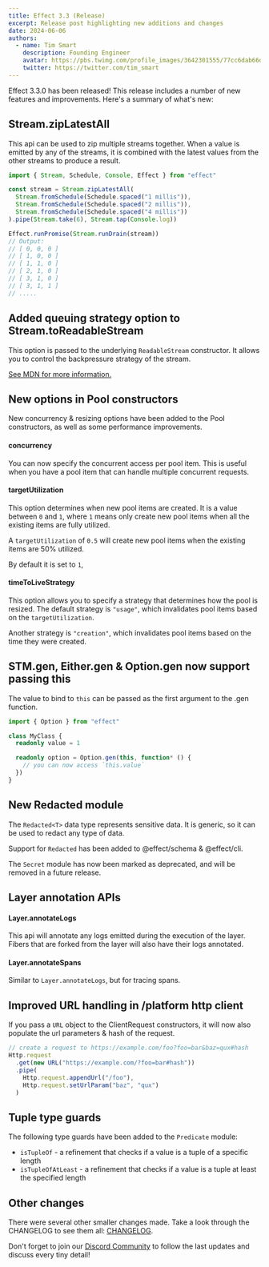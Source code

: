 ```yaml
---
title: Effect 3.3 (Release)
excerpt: Release post highlighting new additions and changes
date: 2024-06-06
authors:
  - name: Tim Smart
    description: Founding Engineer
    avatar: https://pbs.twimg.com/profile_images/3642301555/77cc6dab66dc94fdd77e503fd6d1c1cf_400x400.jpeg
    twitter: https://twitter.com/tim_smart
---
```


Effect 3.3.0 has been released! This release includes a number of new features
and improvements. Here's a summary of what's new:

## Stream.zipLatestAll

This api can be used to zip multiple streams together. When a value is emitted
by any of the streams, it is combined with the latest values from the other
streams to produce a result.

```ts
import { Stream, Schedule, Console, Effect } from "effect"

const stream = Stream.zipLatestAll(
  Stream.fromSchedule(Schedule.spaced("1 millis")),
  Stream.fromSchedule(Schedule.spaced("2 millis")),
  Stream.fromSchedule(Schedule.spaced("4 millis"))
).pipe(Stream.take(6), Stream.tap(Console.log))

Effect.runPromise(Stream.runDrain(stream))
// Output:
// [ 0, 0, 0 ]
// [ 1, 0, 0 ]
// [ 1, 1, 0 ]
// [ 2, 1, 0 ]
// [ 3, 1, 0 ]
// [ 3, 1, 1 ]
// .....
```

## Added queuing strategy option to Stream.toReadableStream

This option is passed to the underlying `ReadableStream` constructor. It allows
you to control the backpressure strategy of the stream.

[See MDN for more information.](https://developer.mozilla.org/en-US/docs/Web/API/ReadableStream/ReadableStream#queuingstrategy)

## New options in Pool constructors

New concurrency & resizing options have been added to the Pool constructors, as
well as some performance improvements.

#### concurrency

You can now specify the concurrent access per pool item. This is useful when
you have a pool item that can handle multiple concurrent requests.

#### targetUtilization

This option determines when new pool items are created. It is a value between `0`
and `1`, where `1` means only create new pool items when all the existing items are
fully utilized.

A `targetUtilization` of `0.5` will create new pool items when the existing items are
50% utilized.

By default it is set to `1`,

#### timeToLiveStrategy

This option allows you to specify a strategy that determines how the pool is
resized. The default strategy is `"usage"`, which invalidates pool items based
on the `targetUtilization`.

Another strategy is `"creation"`, which invalidates pool items based on the time
they were created.

## STM.gen, Either.gen & Option.gen now support passing this

The value to bind to `this` can be passed as the first argument to the .gen function.

```ts
import { Option } from "effect"

class MyClass {
  readonly value = 1

  readonly option = Option.gen(this, function* () {
    // you can now access `this.value`
  })
}
```

## New Redacted module

The `Redacted<T>` data type represents sensitive data. It is generic, so it can
be used to redact any type of data.

Support for `Redacted` has been added to @effect/schema & @effect/cli.

The `Secret` module has now been marked as deprecated, and will be removed in a future release.

## Layer annotation APIs

#### Layer.annotateLogs

This api will annotate any logs emitted during the execution of the layer.
Fibers that are forked from the layer will also have their logs annotated.

#### Layer.annotateSpans

Similar to `Layer.annotateLogs`, but for tracing spans.

## Improved URL handling in /platform http client

If you pass a `URL` object to the ClientRequest constructors, it will now also
populate the url parameters & hash of the request.

```ts
// create a request to https://example.com/foo?foo=bar&baz=qux#hash
Http.request
  .get(new URL("https://example.com/?foo=bar#hash"))
  .pipe(
    Http.request.appendUrl("/foo"),
    Http.request.setUrlParam("baz", "qux")
  )
```

## Tuple type guards

The following type guards have been added to the `Predicate` module:

- `isTupleOf` - a refinement that checks if a value is a tuple of a specific length
- `isTupleOfAtLeast` - a refinement that checks if a value is a tuple at least the specified length

## Other changes

There were several other smaller changes made. Take a look through the CHANGELOG to see them all: [CHANGELOG](https://github.com/Effect-TS/effect/blob/main/packages/effect/CHANGELOG.md).

Don't forget to join our [Discord Community](https://discord.gg/effect-ts) to follow the last updates and discuss every tiny detail!

